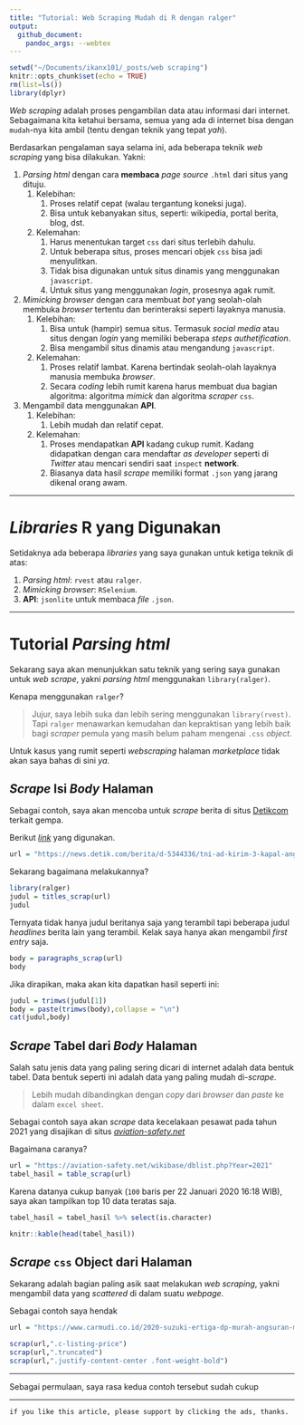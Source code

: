 ```yaml
---
title: "Tutorial: Web Scraping Mudah di R dengan ralger"
output: 
  github_document:
    pandoc_args: --webtex
---
```


```r
setwd("~/Documents/ikanx101/_posts/web scraping")
knitr::opts_chunk$set(echo = TRUE)
rm(list=ls())
library(dplyr)
```

_Web scraping_ adalah proses pengambilan data atau informasi dari internet. Sebagaimana kita ketahui bersama, semua yang ada di internet bisa dengan `mudah`-nya kita ambil (tentu dengan teknik yang tepat _yah_).

Berdasarkan pengalaman saya selama ini, ada beberapa teknik _web scraping_ yang bisa dilakukan. Yakni:

1. _Parsing html_ dengan cara __membaca__ _page source_ `.html` dari situs yang dituju.
    1. Kelebihan:
        1. Proses relatif cepat (walau tergantung koneksi juga).
        1. Bisa untuk kebanyakan situs, seperti: wikipedia, portal berita, blog, dst.
    1. Kelemahan:
        1. Harus menentukan target `css` dari situs terlebih dahulu.
        1. Untuk beberapa situs, proses mencari objek `css` bisa jadi menyulitkan.
        1. Tidak bisa digunakan untuk situs dinamis yang menggunakan `javascript`.
        1. Untuk situs yang menggunakan _login_, prosesnya agak rumit. 
1. _Mimicking browser_ dengan cara membuat _bot_ yang seolah-olah membuka _browser_ tertentu dan berinteraksi seperti layaknya manusia.
    1. Kelebihan:
        1. Bisa untuk (hampir) semua situs. Termasuk _social media_ atau situs dengan _login_ yang memiliki beberapa _steps authetification_.
        1. Bisa mengambil situs dinamis atau mengandung `javascript`.
    1. Kelemahan:
        1. Proses relatif lambat. Karena bertindak seolah-olah layaknya manusia membuka _browser_.
        1. Secara _coding_ lebih rumit karena harus membuat dua bagian algoritma: algoritma _mimick_ dan algoritma _scraper_ `css`.
1. Mengambil data menggunakan __API__.
    1. Kelebihan:
        1. Lebih mudah dan relatif cepat.
    1. Kelemahan:
        1. Proses mendapatkan __API__ kadang cukup rumit. Kadang didapatkan dengan cara mendaftar _as developer_ seperti di _Twitter_ atau mencari sendiri saat `inspect` __network__.
        1. Biasanya data hasil _scrape_ memiliki format `.json` yang jarang dikenal orang awam.
        
---

# _Libraries_ __R__ yang Digunakan

Setidaknya ada beberapa _libraries_ yang saya gunakan untuk ketiga teknik di atas:

1. _Parsing html_: `rvest` atau `ralger`.
1. _Mimicking browser_: `RSelenium`.
1. __API__: `jsonlite` untuk membaca _file_ `.json`.

---

# Tutorial _Parsing html_ 

Sekarang saya akan menunjukkan satu teknik yang sering saya gunakan untuk _web scrape_, yakni _parsing html_ menggunakan `library(ralger)`.

Kenapa menggunakan `ralger`?

> Jujur, saya lebih suka dan lebih sering menggunakan `library(rvest)`. Tapi `ralger` menawarkan kemudahan dan kepraktisan yang lebih baik bagi _scraper_ pemula yang masih belum paham mengenai `.css` _object_.

Untuk kasus yang rumit seperti _webscraping_ halaman _marketplace_ tidak akan saya bahas di sini _ya_. 

## _Scrape_ Isi _Body_ Halaman

Sebagai contoh, saya akan mencoba untuk _scrape_ berita di situs [Detikcom](https://www.detik.com/) terkait gempa.

Berikut [_link_](https://news.detik.com/berita/d-5344336/tni-ad-kirim-3-kapal-angkut-bantuan-untuk-korban-bencana-alam-kalsel-sulbar?_ga=2.212703508.1474967536.1611281806-371647059.1593093917) yang digunakan.

```r
url = "https://news.detik.com/berita/d-5344336/tni-ad-kirim-3-kapal-angkut-bantuan-untuk-korban-bencana-alam-kalsel-sulbar?_ga=2.212703508.1474967536.1611281806-371647059.1593093917"
```

Sekarang bagaimana melakukannya?

```r
library(ralger)
judul = titles_scrap(url)
judul
```

Ternyata tidak hanya judul beritanya saja yang terambil tapi beberapa judul _headlines_ berita lain yang terambil. Kelak saya hanya akan mengambil _first entry_ saja.

```r
body = paragraphs_scrap(url)
body
```

Jika dirapikan, maka akan kita dapatkan hasil seperti ini:

```r
judul = trimws(judul[1])
body = paste(trimws(body),collapse = "\n")
cat(judul,body)
```

## _Scrape_ Tabel dari _Body_ Halaman

Salah satu jenis data yang paling sering dicari di internet adalah data bentuk tabel. Data bentuk seperti ini adalah data yang paling mudah di-_scrape_.

> Lebih mudah dibandingkan dengan _copy_ dari _browser_ dan _paste_ ke dalam `excel sheet`.

Sebagai contoh saya akan _scrape_ data kecelakaan pesawat pada tahun 2021 yang disajikan di situs [_aviation-safety.net_](https://aviation-safety.net/wikibase/dblist.php?Year=2021)

Bagaimana caranya?

```r
url = "https://aviation-safety.net/wikibase/dblist.php?Year=2021"
tabel_hasil = table_scrap(url)
```

Karena datanya cukup banyak (`100` baris per 22 Januari 2020 16:18 WIB), saya akan tampilkan top 10 data teratas saja.

```r
tabel_hasil = tabel_hasil %>% select(is.character)
```

```r
knitr::kable(head(tabel_hasil))
```


## _Scrape_ `css` Object dari Halaman

Sekarang adalah bagian paling asik saat melakukan _web scraping_, yakni mengambil data yang _scattered_ di dalam suatu _webpage_.

Sebagai contoh saya hendak

```r
url = "https://www.carmudi.co.id/2020-suzuki-ertiga-dp-murah-angsuran-murah-1916271.html"

scrap(url,".c-listing-price")
scrap(url,".truncated")
scrap(url,".justify-content-center .font-weight-bold")
```

---

Sebagai permulaan, saya rasa kedua contoh tersebut sudah cukup 

---

`if you like this article, please support by clicking the ads, thanks.`